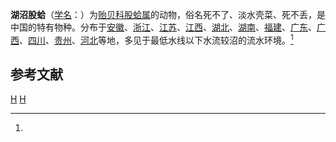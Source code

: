 {{Speciesbox
| taxon = Limnoperna lacustris
| binomial_authority = (Martens)<ref name='id11257'>{{cite web| url =http://www.bioinfo.cn/db05/BjdwSpecies.php?action=view&id=11257| title =湖沼股蛤| work =《中国动物物种编目数据库》| publisher =中国科学院微生物研究所| author =中国科学院动物研究所| accessdate =2009-04-28| deadurl =yes| archiveurl =https://web.archive.org/web/20170202074255/http://www.bioinfo.cn/db05/BjdwSpecies.php?action=view&id=11257| archivedate =2017-02-02}}</ref>
}}

'''湖沼股蛤'''（[[学名|学名]]：{{lang|la|''Limnoperna lacustris''}}）为[[贻贝科|贻贝科]][[股蛤属|股蛤属]]的动物，俗名死不了、淡水壳菜、死不丢，是中国的特有物种。分布于[[安徽|安徽]]、[[浙江|浙江]]、[[江苏|江苏]]、[[江西|江西]]、[[湖北|湖北]]、[[湖南|湖南]]、[[福建|福建]]、[[广东|广东]]、[[广西|广西]]、[[四川|四川]]、[[贵州|贵州]]、[[河北|河北]]等地，多见于最低水线以下水流较沼的流水环境。<ref name='id11257'/>

== 参考文献 ==
{{reflist}}

{{软体动物小作品}}

{{Taxonbar}}
[[Category:股蛤属|H]]
[[Category:中国特有软体动物|H]]